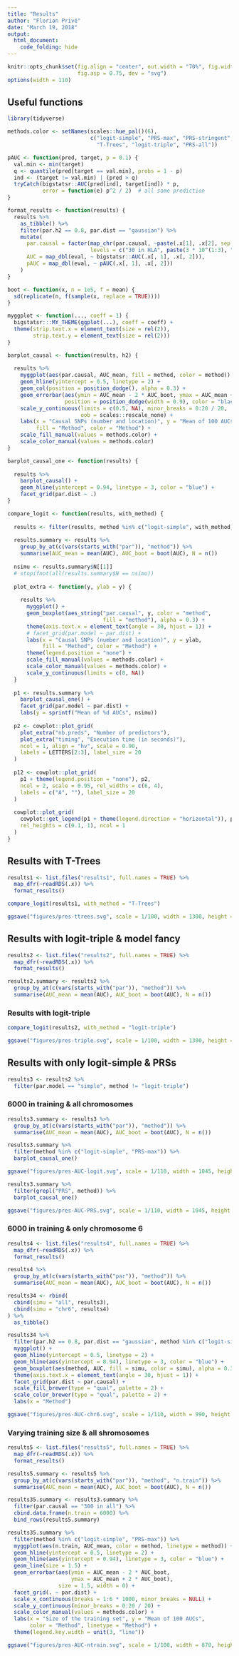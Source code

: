 ```yaml
---
title: "Results"
author: "Florian Privé"
date: "March 19, 2018"
output: 
  html_document:
    code_folding: hide
---
```


```r
knitr::opts_chunk$set(fig.align = "center", out.width = "70%", fig.width = 10,
                      fig.asp = 0.75, dev = "svg")
options(width = 110)
```

## Useful functions

```r
library(tidyverse)

methods.color <- setNames(scales::hue_pal()(6), 
                          c("logit-simple", "PRS-max", "PRS-stringent",
                            "T-Trees", "logit-triple", "PRS-all")) 
```

```r
pAUC <- function(pred, target, p = 0.1) {
  val.min <- min(target)
  q <- quantile(pred[target == val.min], probs = 1 - p)
  ind <- (target != val.min) | (pred > q)
  tryCatch(bigstatsr::AUC(pred[ind], target[ind]) * p, 
           error = function(e) p^2 / 2)  # all same prediction
}

format_results <- function(results) {
  results %>%
    as_tibble() %>%
    filter(par.h2 == 0.8, par.dist == "gaussian") %>%
    mutate(
      par.causal = factor(map_chr(par.causal, ~paste(.x[1], .x[2], sep = " in ")),
                          levels = c("30 in HLA", paste(3 * 10^(1:3), "in all"))),
      AUC = map_dbl(eval, ~ bigstatsr::AUC(.x[, 1], .x[, 2])),
      pAUC = map_dbl(eval, ~ pAUC(.x[, 1], .x[, 2]))
    )
}
```

```r
boot <- function(x, n = 1e5, f = mean) {
  sd(replicate(n, f(sample(x, replace = TRUE))))
}
```

```r
myggplot <- function(..., coeff = 1) {
  bigstatsr:::MY_THEME(ggplot(...), coeff = coeff) +
  theme(strip.text.x = element_text(size = rel(2)),
        strip.text.y = element_text(size = rel(2)))
} 
```

```r
barplot_causal <- function(results, h2) {
  
  results %>%
    myggplot(aes(par.causal, AUC_mean, fill = method, color = method)) +
    geom_hline(yintercept = 0.5, linetype = 2) +
    geom_col(position = position_dodge(), alpha = 0.3) +
    geom_errorbar(aes(ymin = AUC_mean - 2 * AUC_boot, ymax = AUC_mean + 2 * AUC_boot),
                  position = position_dodge(width = 0.9), color = "black", width = 0.2) + 
    scale_y_continuous(limits = c(0.5, NA), minor_breaks = 0:20 / 20,
                       oob = scales::rescale_none) +
    labs(x = "Causal SNPs (number and location)", y = "Mean of 100 AUCs",
         fill = "Method", color = "Method") +
    scale_fill_manual(values = methods.color) +
    scale_color_manual(values = methods.color)
}

barplot_causal_one <- function(results) {
  
  results %>%
    barplot_causal() +
    geom_hline(yintercept = 0.94, linetype = 3, color = "blue") +
    facet_grid(par.dist ~ .)
}
```

```r
compare_logit <- function(results, with_method) {
  
  results <- filter(results, method %in% c("logit-simple", with_method))
  
  results.summary <- results %>%
    group_by_at(c(vars(starts_with("par")), "method")) %>%
    summarise(AUC_mean = mean(AUC), AUC_boot = boot(AUC), N = n())
  
  nsimu <- results.summary$N[[1]]
  # stopifnot(all(results.summary$N == nsimu))
  
  plot_extra <- function(y, ylab = y) {
    
    results %>%
      myggplot() +
      geom_boxplot(aes_string("par.causal", y, color = "method", 
                              fill = "method"), alpha = 0.3) + 
      theme(axis.text.x = element_text(angle = 30, hjust = 1)) +
      # facet_grid(par.model ~ par.dist) +
      labs(x = "Causal SNPs (number and location)", y = ylab, 
           fill = "Method", color = "Method") +
      theme(legend.position = "none") +
      scale_fill_manual(values = methods.color) +
      scale_color_manual(values = methods.color) +
      scale_y_continuous(limits = c(0, NA))
  }
  
  p1 <- results.summary %>%
    barplot_causal_one() +
    facet_grid(par.model ~ par.dist) +
    labs(y = sprintf("Mean of %d AUCs", nsimu))
  
  p2 <- cowplot::plot_grid(
    plot_extra("nb.preds", "Number of predictors"),
    plot_extra("timing", "Execution time (in seconds)"),
    ncol = 1, align = "hv", scale = 0.90, 
    labels = LETTERS[2:3], label_size = 20
  )
  
  p12 <- cowplot::plot_grid(
    p1 + theme(legend.position = "none"), p2, 
    ncol = 2, scale = 0.95, rel_widths = c(6, 4), 
    labels = c("A", ""), label_size = 20
  )
  
  cowplot::plot_grid(
    cowplot::get_legend(p1 + theme(legend.direction = "horizontal")), p12, 
    rel_heights = c(0.1, 1), ncol = 1
  )
}
```

## Results with T-Trees

```r
results1 <- list.files("results1", full.names = TRUE) %>%
  map_dfr(~readRDS(.x)) %>%
  format_results()
```

```r
compare_logit(results1, with_method = "T-Trees")

ggsave("figures/pres-ttrees.svg", scale = 1/100, width = 1300, height = 1060)
```

## Results with logit-triple & model fancy

```r
results2 <- list.files("results2", full.names = TRUE) %>%
  map_dfr(~readRDS(.x)) %>%
  format_results()

results2.summary <- results2 %>%
  group_by_at(c(vars(starts_with("par")), "method")) %>%
  summarise(AUC_mean = mean(AUC), AUC_boot = boot(AUC), N = n())
```

### Results with logit-triple

```r
compare_logit(results2, with_method = "logit-triple")

ggsave("figures/pres-triple.svg", scale = 1/100, width = 1300, height = 1060)
```

## Results with only logit-simple & PRSs

```r
results3 <- results2 %>%
  filter(par.model == "simple", method != "logit-triple")
```

### 6000 in training & all chromosomes

```r
results3.summary <- results3 %>%
  group_by_at(c(vars(starts_with("par")), "method")) %>%
  summarise(AUC_mean = mean(AUC), AUC_boot = boot(AUC), N = n())
```

```r
results3.summary %>%
  filter(method %in% c("logit-simple", "PRS-max")) %>%
  barplot_causal_one()

ggsave("figures/pres-AUC-logit.svg", scale = 1/110, width = 1045, height = 770)
```

```r
results3.summary %>%
  filter(grepl("PRS", method)) %>%
  barplot_causal_one()

ggsave("figures/pres-AUC-PRS.svg", scale = 1/110, width = 1045, height = 770)
```

### 6000 in training & only chromosome 6

```r
results4 <- list.files("results4", full.names = TRUE) %>%
  map_dfr(~readRDS(.x)) %>%
  format_results()

results4 %>%
  group_by_at(c(vars(starts_with("par")), "method")) %>%
  summarise(AUC_mean = mean(AUC), AUC_boot = boot(AUC), N = n())

results34 <- rbind(
  cbind(simu = "all", results3),
  cbind(simu = "chr6", results4)
) %>%
  as_tibble()
```

```r
results34 %>%
  filter(par.h2 == 0.8, par.dist == "gaussian", method %in% c("logit-simple", "PRS-max")) %>%
  myggplot() +
  geom_hline(yintercept = 0.5, linetype = 2) +
  geom_hline(aes(yintercept = 0.94), linetype = 3, color = "blue") +
  geom_boxplot(aes(method, AUC, fill = simu, color = simu), alpha = 0.3) + 
  theme(axis.text.x = element_text(angle = 30, hjust = 1)) +
  facet_grid(par.dist ~ par.causal) +
  scale_fill_brewer(type = "qual", palette = 2) +
  scale_color_brewer(type = "qual", palette = 2) + 
  labs(x = "Method")

ggsave("figures/pres-AUC-chr6.svg", scale = 1/110, width = 990, height = 700)
```

### Varying training size & all shromosomes

```r
results5 <- list.files("results5", full.names = TRUE) %>%
  map_dfr(~readRDS(.x)) %>%
  format_results()

results5.summary <- results5 %>%
  group_by_at(c(vars(starts_with("par")), "method", "n.train")) %>%
  summarise(AUC_mean = mean(AUC), AUC_boot = boot(AUC), N = n())

results35.summary <- results3.summary %>%
  filter(par.causal == "300 in all") %>%
  cbind.data.frame(n.train = 6000) %>%
  bind_rows(results5.summary)
```

```r
results35.summary %>%
  filter(method %in% c("logit-simple", "PRS-max")) %>%
  myggplot(aes(n.train, AUC_mean, color = method, linetype = method)) +
  geom_hline(yintercept = 0.5, linetype = 2) +
  geom_hline(aes(yintercept = 0.94), linetype = 3, color = "blue") +
  geom_line(size = 1.5) +
  geom_errorbar(aes(ymin = AUC_mean - 2 * AUC_boot, 
                    ymax = AUC_mean + 2 * AUC_boot), 
                size = 1.5, width = 0) +
  facet_grid(. ~ par.dist) +
  scale_x_continuous(breaks = 1:6 * 1000, minor_breaks = NULL) + 
  scale_y_continuous(minor_breaks = 0:20 / 20) +
  scale_color_manual(values = methods.color) +
  labs(x = "Size of the training set", y = "Mean of 100 AUCs", 
       color = "Method", linetype = "Method") +
  theme(legend.key.width = unit(3, "line"))

ggsave("figures/pres-AUC-ntrain.svg", scale = 1/100, width = 870, height = 635)
```

